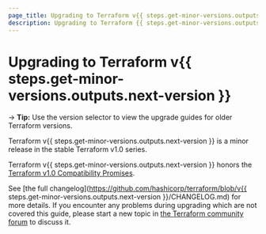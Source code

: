 ```yaml
---
page_title: Upgrading to Terraform v{{ steps.get-minor-versions.outputs.next-version }}
description: Upgrading to Terraform {{ steps.get-minor-versions.outputs.next-version }}
---
```


# Upgrading to Terraform v{{ steps.get-minor-versions.outputs.next-version }}

-> **Tip:** Use the version selector to view the upgrade guides for older Terraform versions.

Terraform v{{ steps.get-minor-versions.outputs.next-version }} is a minor release in the stable Terraform v1.0 series.

Terraform v{{ steps.get-minor-versions.outputs.next-version }} honors the
[Terraform v1.0 Compatibility Promises](https://developer.hashicorp.com/terraform/language/v1-compatibility-promises).

See [the full changelog](https://github.com/hashicorp/terraform/blob/v{{ steps.get-minor-versions.outputs.next-version }}/CHANGELOG.md)
for more details. If you encounter any problems during upgrading which are not
covered this guide, please start a new topic in
[the Terraform community forum](https://discuss.hashicorp.com/c/terraform-core)
to discuss it.
